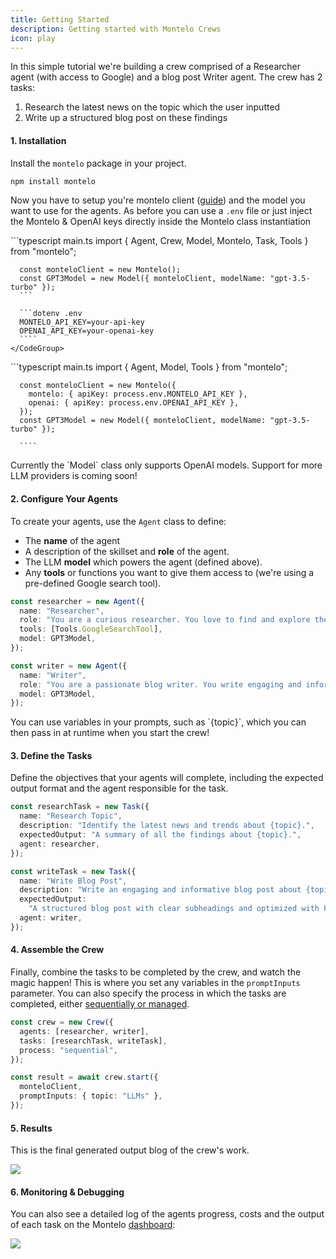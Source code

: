 ```yaml
---
title: Getting Started
description: Getting started with Montelo Crews
icon: play
---
```


In this simple tutorial we're building a crew comprised of a Researcher agent (with access to Google) and a blog post Writer agent. The crew has 2 tasks:

1. Research the latest news on the topic which the user inputted
2. Write up a structured blog post on these findings

#### 1. Installation

Install the `montelo` package in your project.

```sh Npm
npm install montelo
```

Now you have to setup you're montelo client ([guide](/general/quickstart)) and the model you want to use for the agents.
As before you can use a `.env` file or just inject the Montelo & OpenAI keys directly inside the Montelo class instantiation

<AccordionGroup>
  <Accordion title="Using .env file" defaultOpen="true">
    <CodeGroup>
      ```typescript main.ts
      import { Agent, Crew, Model, Montelo, Task, Tools } from "montelo";

      const monteloClient = new Montelo();
      const GPT3Model = new Model({ monteloClient, modelName: "gpt-3.5-turbo" });
      ```

      ```dotenv .env
      MONTELO_API_KEY=your-api-key
      OPENAI_API_KEY=your-openai-key
      ````
    </CodeGroup>

  </Accordion>

  <Accordion title="Set API keys directly">
    ```typescript main.ts
      import { Agent, Model, Tools } from "montelo";

      const monteloClient = new Montelo({
        montelo: { apiKey: process.env.MONTELO_API_KEY },
        openai: { apiKey: process.env.OPENAI_API_KEY },
      });
      const GPT3Model = new Model({ monteloClient, modelName: "gpt-3.5-turbo" });

      ````

  </Accordion>
</AccordionGroup>

<Note>
  Currently the `Model` class only supports OpenAI models. Support for more LLM
  providers is coming soon!
</Note>

#### 2. Configure Your Agents

To create your agents, use the `Agent` class to define:

- The **name** of the agent
- A description of the skillset and **role** of the agent.
- The LLM **model** which powers the agent (defined above).
- Any **tools** or functions you want to give them access to (we're using a pre-defined Google search tool).

```typescript
const researcher = new Agent({
  name: "Researcher",
  role: "You are a curious researcher. You love to find and explore the latest trends and news about {topic}.",
  tools: [Tools.GoogleSearchTool],
  model: GPT3Model,
});

const writer = new Agent({
  name: "Writer",
  role: "You are a passionate blog writer. You write engaging and informative blog posts about {topic}.",
  model: GPT3Model,
});
```

<Tip>
  You can use variables in your prompts, such as `{topic}`, which you can then
  pass in at runtime when you start the crew!
</Tip>

#### 3. Define the Tasks

Define the objectives that your agents will complete, including the expected output format and the agent responsible for the task.

```typescript
const researchTask = new Task({
  name: "Research Topic",
  description: "Identify the latest news and trends about {topic}.",
  expectedOutput: "A summary of all the findings about {topic}.",
  agent: researcher,
});

const writeTask = new Task({
  name: "Write Blog Post",
  description: "Write an engaging and informative blog post about {topic}.",
  expectedOutput:
    "A structured blog post with clear subheadings and optimized with keywords for SEO.",
  agent: writer,
});
```

#### 4. Assemble the Crew

Finally, combine the tasks to be completed by the crew, and watch the magic happen!
This is where you set any variables in the `promptInputs` parameter.
You can also specify the process in which the tasks are completed, either [sequentially or managed](/crews/concepts/process).

```typescript
const crew = new Crew({
  agents: [researcher, writer],
  tasks: [researchTask, writeTask],
  process: "sequential",
});

const result = await crew.start({
  monteloClient,
  promptInputs: { topic: "LLMs" },
});
```

#### 5. Results

This is the final generated output blog of the crew's work.

<Frame type="glass" caption="The blog post written by the crew">
  <img src="/assets/CrewsResult.png" />
</Frame>

<br />

#### 6. Monitoring & Debugging

You can also see a detailed log of the agents progress, costs and the output of each task on the Montelo [dashboard](https://app.montelo.ai/):

<Frame caption="Crew logs on the Montelo dashboard">
  <img src="/assets/CrewLogs.gif" />
</Frame>
